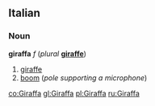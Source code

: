 ==Italian==
===Noun===
'''giraffa''' ''f'' (''plural'' '''[[giraffe]]''')

#[[giraffe]]
#[[boom]] (''pole supporting a microphone'')

[[co:Giraffa]]
[[gl:Giraffa]]
[[pl:Giraffa]]
[[ru:Giraffa]]